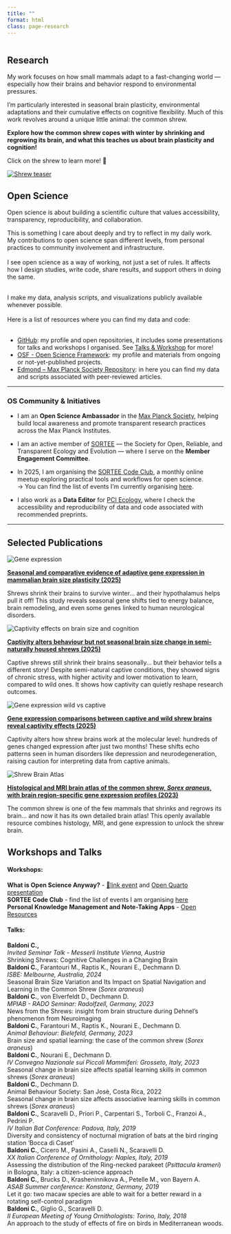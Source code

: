```yaml
---
title: ""
format: html
class: page-research
---
```


::: {.page-icon}
<img src="img/icons/research.svg" alt="" aria-hidden="true">
:::

## Research {#current-research}

My work focuses on how small mammals adapt to a fast-changing world — especially how their brains and behavior respond to environmental pressures.

I’m particularly interested in seasonal brain plasticity, environmental adaptations and their cumulative effects on cognitive flexibility. Much of this work revolves around a unique little animal: the common shrew.

**Explore how the common shrew copes with winter by shrinking and regrowing its brain, and what this teaches us about brain plasticity and cognition!**

<div class="shrew-wrapper">
  <div class="shrew-caption">Click on the shrew to learn more! 🐾</div>
  <a href="projects.qmd" class="hover-image-link">
    <img src="img/shrew.png" alt="Shrew teaser" class="hover-image">
  </a>
</div>


## Open Science {#open-science}

Open science is about building a scientific culture that values accessibility, transparency, reproducibility, and collaboration.

This is something I care about deeply and try to reflect in my daily work. <br> My contributions to open science span different levels, from personal practices to community involvement and infrastructure.  <br> <br>
I see open science as a way of working, not just a set of rules. It affects how I design studies, write code, share results, and support others in doing the same. <br> <br>

I make my data, analysis scripts, and visualizations publicly available whenever possible. <br><br>Here is a list of resources where you can find my data and code: <br><br>

- [GitHub](https://github.com/cecibaldoni?tab=repositories): my profile and open repositories, it includes some presentations for talks and workshops I organised. See [Talks & Workshop](#talks-workshops) for more! <br>
- [OSF - Open Science Framework](https://osf.io/jdxn2/): my profile and materials from ongoing or not-yet-published projects. <br>
- [Edmond – Max Planck Society Repository](https://edmond.mpg.de/dataverse/edmond/?q=%22Baldoni%2C+Cecilia%22): in here you can find my data and scripts associated with peer-reviewed articles. <br>

---

### OS Community & Initiatives

- I am an **Open Science Ambassador** in the [Max Planck Society](https://www.openscience-groups.mpg.de/ambassadors), helping build local awareness and promote transparent research practices across the Max Planck Institutes.
- I am an active member of [SORTEE](https://www.sortee.org/) — the Society for Open, Reliable, and Transparent Ecology and Evolution — where I serve on the **Member Engagement Committee**.
- In 2025, I am organising the [SORTEE Code Club](https://www.sortee.org/code_club/), a monthly online meetup exploring practical tools and workflows for open science.  
  → You can find the list of events I'm currently organising [here](https://docs.google.com/spreadsheets/d/1rOOOE7ghPduwtFftG0DJJf0DXVigAdcmQ0xdEwbKQXo/edit).

- I also work as a **Data Editor** for [PCI Ecology](https://ecology.peercommunityin.org/), where I check the accessibility and reproducibility of data and code associated with recommended preprints.

---
## Selected Publications

```{=html}
<div class="listing-item">
  <div class="thumbnail">
    <img src="img/pub/gene-expression.png"
         alt="Gene expression"
         class="thumbnail-image">
  </div>
  <div>
    <p><strong><a href="https://elifesciences.org/articles/100788">
      Seasonal and comparative evidence of adaptive gene expression in mammalian brain size plasticity (2025)
    </a></strong></p>
    <p>Shrews shrink their brains to survive winter... and their hypothalamus helps pull it off! This study reveals seasonal gene shifts tied to energy balance, brain remodeling, and even some genes linked to human neurological disorders.</p>
  </div>
</div>

<div class="listing-item">
  <div class="thumbnail">
    <img src="img/pub/captivity-cognition.png"
         alt="Captivity effects on brain size and cognition"
         class="thumbnail-image">
  </div>
  <div>
    <p><strong><a href="https://royalsocietypublishing.org/doi/full/10.1098/rsos.242138">
      Captivity alters behaviour but not seasonal brain size change in semi-naturally housed shrews (2025)
    </a></strong></p>
    <p>Captive shrews still shrink their brains seasonally... but their behavior tells a different story! Despite semi-natural captive conditions, they showed signs of chronic stress, with higher activity and lower motivation to learn, compared to wild ones. It shows how captivity can quietly reshape research outcomes.</p>
  </div>
</div>

<div class="listing-item">
  <div class="thumbnail">
    <img src="img/pub/gene-captivity.png"
         alt="Gene expression wild vs captive"
         class="thumbnail-image">
  </div>
  <div>
    <p><strong><a href="https://royalsocietypublishing.org/doi/10.1098/rsbl.2024.0478">
      Gene expression comparisons between captive and wild shrew brains reveal captivity effects (2025)
    </a></strong></p>
    <p>Captivity alters how shrew brains work at the molecular level: hundreds of genes changed expression after just two months! These shifts echo patterns seen in human disorders like depression and neurodegeneration, raising caution for interpreting data from captive animals.</p>
  </div>
</div>

<div class="listing-item">
  <div class="thumbnail">
    <img src="img/pub/atlas.png"
         alt="Shrew Brain Atlas"
         class="thumbnail-image">
  </div>
  <div>
    <p><strong><a href="https://www.frontiersin.org/journals/neuroanatomy/articles/10.3389/fnana.2023.1168523/full">
      Histological and MRI brain atlas of the common shrew, <em>Sorex araneus</em>, with brain region-specific gene expression profiles (2023)
    </a></strong></p>
    <p>The common shrew is one of the few mammals that shrinks and regrows its brain... and now it has its own detailed brain atlas! This openly available resource combines histology, MRI, and gene expression to unlock the shrew brain.</p>
  </div>
</div>
```


  
## Workshops and Talks {#talks-workshops}


#### **Workshops**: 

**What is Open Science Anyway?** - [🔗link event](https://www.ab.mpg.de/events/40760/345436) and [Open Quarto presentation](https://github.com/cecibaldoni/OpenScience-Rado) <br>
**SORTEE Code Club** - find the list of events I am organising [here](https://docs.google.com/spreadsheets/d/1rOOOE7ghPduwtFftG0DJJf0DXVigAdcmQ0xdEwbKQXo/edit) <br>
**Personal Knowledge Management and Note-Taking Apps** - [Open Resources](https://github.com/cecibaldoni/PKM-workshop)



#### **Talks**: 
**Baldoni C.,** <br>
*Invited Seminar Talk - Messerli Institute Vienna, Austria*<br>
Shrinking Shrews: Cognitive Challenges in a Changing Brain<br>
**Baldoni C.**, Farantouri M., Raptis K., Nourani E., Dechmann D. <br>
*ISBE: Melbourne, Australia, 2024* <br>
Seasonal Brain Size Variation and Its Impact on Spatial Navigation and Learning in the Common Shrew (*Sorex araneus*) <br>
**Baldoni C.**, von Elverfeldt D., Dechmann D.<br>
*MPIAB - RADO Seminar: Radolfzell, Germany, 2023*<br>
News from the Shrews: insight from brain structure during Dehnel’s phenomenon from Neuroimaging<br>
**Baldoni C.**, Farantouri M., Raptis K., Nourani E., Dechmann D.<br>
*Animal Behaviour: Bielefeld, Germany, 2023*<br>
Brain size and spatial learning: the case of the common shrew (*Sorex araneus*) <br>
**Baldoni C.**, Nourani E., Dechmann D.<br>
*IV Convegno Nazionale sui Piccoli Mammiferi: Grosseto, Italy, 2023*<br>
Seasonal change in brain size affects spatial learning skills in common shrews (*Sorex araneus*)<br>
**Baldoni C.**, Dechmann D.<br>
Animal Behaviour Society: San Josè, Costa Rica, 2022<br>
Seasonal change in brain size affects associative learning skills in common shrews (*Sorex araneus*)<br>
**Baldoni C.**, Scaravelli D., Priori P., Carpentari S., Torboli C., Franzoi A., Pedrini P.<br>
*IV Italian Bat Conference: Padova, Italy, 2019*<br>
Diversity and consistency of nocturnal migration of bats at the bird ringing station ‘Bocca di Caset’<br>
**Baldoni C.**, Cicero M., Pasini A., Caselli N., Scaravelli D.<br>
*XX Italian Conference of Ornithology: Naples, Italy, 2019*<br>
Assessing the distribution of the Ring-necked parakeet (*Psittacula krameri*) in Bologna, Italy: a citizen-science approach<br>
**Baldoni C.**, Brucks D., Krasheninnikova A., Petelle M., von Bayern A.<br>
*ASAB Summer conference: Konstanz, Germany, 2019*<br>
Let it go: two macaw species are able to wait for a better reward in a rotating self-control paradigm<br>
**Baldoni C.**, Giglio G., Scaravelli D.<br>
*II European Meeting of Young Ornithologists: Torino, Italy, 2018*<br>
An approach to the study of effects of fire on birds in Mediterranean woods.<br>